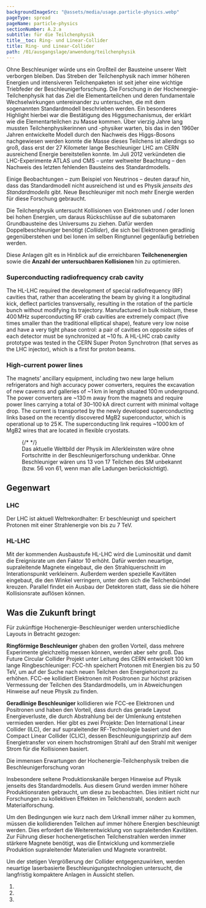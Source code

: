 ```yaml
---
backgroundImageSrc: "@assets/media/usage.particle-physics.webp"
pageType: spread
pageName: particle-physics
sectionNumber: A.2.a
subtitle: für die Teilchenphysik
title__toc: Ring- und Linear-Collider
title: Ring- und Linear-Collider
path: /01/ausgangslage/anwendung/teilchenphysik
---
```



<div class="spread--left spread-area--intro intro">

Ohne Beschleuniger würde uns ein Großteil der Bausteine unserer Welt verborgen bleiben. Das Streben der Teilchenphysik nach immer höheren Energien und intensiveren Teilchenpaketen ist seit jeher eine wichtige Triebfeder der Beschleunigerforschung.
Die Forschung in der Hochenergie-Teilchenphysik hat das Ziel die Elementarteilchen und deren fundamentale Wechselwirkungen untereinander zu untersuchen, die mit dem sogenannten Standardmodell beschrieben werden. Ein besonderes Highlight hierbei war die Bestätigung des Higgsmechanismus, der erklärt wie die Elementarteilchen zu Masse kommen. Über vierzig Jahre lang mussten Teilchenphysikerinnen und -physiker warten, bis das in den 1960er Jahren entwickelte Modell durch den Nachweis des Higgs-Bosons nachgewiesen werden konnte
die Masse dieses Teilchens ist allerdings so groß, dass erst der 27 Kilometer lange Beschleuniger LHC am CERN ausreichend Energie bereitstellen konnte. Im Juli 2012 verkündeten die LHC-Experimente ATLAS und CMS – unter weltweiter Beachtung – den Nachweis des letzten fehlenden Bausteins des Standardmodells.

Einige Beobachtungen – zum Beispiel von Neutrinos – deuten darauf hin, dass das Standardmodell nicht ausreichend ist und es Physik _jenseits des Standardmodells_ gibt. Neue Beschleuniger mit noch mehr Energie werden für diese Forschung gebraucht.

Die Teilchenphysik untersucht Kollisionen von Elektronen und / oder Ionen bei hohen Energien, um daraus Rückschlüsse auf die subatomaren Grundbausteine des Universums zu ziehen. Dafür werden Doppelbeschleuniger benötigt (_Collider_), die sich bei Elektronen geradlinig gegenüberstehen und bei Ionen im selben Ringtunnel gegenläufig betrieben werden.

Diese Anlagen gilt es in Hinblick auf die erreichbaren **Teilchenenergien** sowie die **Anzahl der untersuchbaren Kollisionen** hin zu optimieren.

</div>

<div class="spread--left spread-area--c-3 spread-area--small">

### Superconducting radiofrequency crab cavity

The HL-LHC required the development of special radiofrequency (RF) cavities that, rather than accelerating the beam by giving it a longitudinal kick, deflect particles transversally, resulting in the rotation of the particle bunch without modifying its trajectory. Manufactured in bulk niobium, these 400 MHz superconducting RF crab cavities are extremely compact (five times smaller than the traditional elliptical shape), feature very low noise and have a very tight phase control: a pair of cavities on opposite sides of each detector must be synchronized at ~10 fs. A HL-LHC crab cavity prototype was tested in the CERN Super Proton Synchrotron (that serves as the LHC injector), which is a first for proton beams.

### High-current power lines

The magnets’ ancillary equipment, including two new large helium refrigerators and high accuracy power converters, requires the excavation of new caverns and galleries of ~1 km in length situated 100 m underground. The power converters are ~130 m away from the magnets and require power lines carrying a total of 30–100 kA direct current with minimal voltage drop. The current is transported by the newly developed superconducting links based on the recently discovered MgB2 superconductor, which is operational up to 25 K. The superconducting link requires ~1000 km of MgB2 wires that are located in flexible cryostats.

<figure>
  {/* <progress-chart dimension="particleDiscoveries" /> */}
  <figcaption>
    Das aktuelle Weltbild der Physik im Allerkleinsten wäre ohne Fortschritte in
    der Beschleunigerforschung undenkbar. Ohne Beschleuniger wären uns 13 von 17
    Teilchen des SM unbekannt (bzw. 56 von 61, wenn man alle Ladungen
    berücksichtigt).
  </figcaption>
</figure>

</div>

<div class="spread--right spread-area--c-1 spread-area--small">

## Gegenwart

### LHC

Der LHC ist aktuell Weltrekordhalter: Er beschleunigt und speichert Protonen mit einer Strahlenergie von bis zu 7 TeV.

### HL-LHC

Mit der kommenden Ausbaustufe HL-LHC wird die Luminosität und damit die Ereignisrate um den Faktor 10 erhöht. Dafür werden neuartige, supraleitende Magnete eingebaut, die den Strahlquerschnitt im Interationspunkt verkleinern. Außerdem werden spezielle Kavitäten eingebaut, die den Winkel verringern, unter dem sich die Teilchenbündel kreuzen. Parallel findet ein Ausbau der Detektoren statt, dass sie die höhere Kollisionsrate auflösen können.

</div>

<div class="spread--right spread-area--c-2 spread-area--small">

## Was die Zukunft bringt

Für zukünftige Hochenergie-Beschleuniger werden unterschiedliche Layouts in Betracht gezogen:

**Ringförmige Beschleuniger** ghaben den großen Vorteil, dass mehrere Experimente gleichzeitig messen können, werden aber sehr groß. Das Future Circular Collider Projekt unter Leitung des CERN entwickelt 100 km lange Ringbeschleuniger: FCC-hh speichert Protonen mit Energien bis zu 50 TeV, um auf der Suche nach neuen Teilchen den Energiehorizont zu erhöhen. FCC-ee kollidiert Elektronen mit Positronen zur höchst präzisen Vermessung der Teilchen des Standardmodells, um in Abweichungen Hinweise auf neue Physik zu finden.

**Geradlinige Beschleuniger** kollidieren wie FCC-ee Elektronen und Positronen und haben den Vorteil, dass durch das gerade Layout Energieverluste, die durch Abstrahlung bei der Umlenkung entstehen vermieden werden. Hier gibt es zwei Projekte: Den International Linear Collider (ILC), der auf supraleitender RF-Technologie basiert und den Compact Linear Collider (CLIC), dessen Beschleunigungsprinzip auf dem Energietransfer von einem hochstromigen Strahl auf den Strahl mit weniger Strom für die Kollisionen basiert.

</div>

<div class="spread--right spread-area--c-3 spread-area--small">

Die immensen Erwartungen der Hochenergie-Teilchenphysik treiben die Beschleunigerforschung voran

Insbesondere seltene Produktionskanäle bergen Hinweise auf Physik jenseits des Standardmodells. Aus diesem Grund werden immer höhere Produktionsraten gebraucht, um diese zu beobachten. Dies initiiert nicht nur Forschungen zu kollektiven Effekten im Teilchenstrahl, sondern auch Materialforschung.

Um den Bedingungen wie kurz nach dem Urknall immer näher zu kommen, müssen die kollidierenden Teilchen auf immer höhere Energien beschleunigt werden. Dies erfordert die Weiterentwicklung von supraleitenden Kavitäten. Zur Führung dieser hochenergetischen Teilchenstrahlen werden immer stärkere Magnete benötigt, was die Entwicklung und kommerzielle Produktion supraleitender Materialien und Magnete vorantreibt.

Um der stetigen Vergrößerung der Collider entgegenzuwirken, werden neuartige laserbasierte Beschleunigungstechnologien untersucht, die langfristig kompaktere Anlagen in Aussicht stellen.

</div>

<div class="spread--right spread-area--references spread-area--small">

1. <BibRef citeKey="cern-esu-005"></BibRef>
2. <BibRef citeKey="thefcccollaboration_abada_etal__2019__fcc"></BibRef>
3. <BibRef citeKey="icfa__2022__pressemitteilung"></BibRef>

</div>
